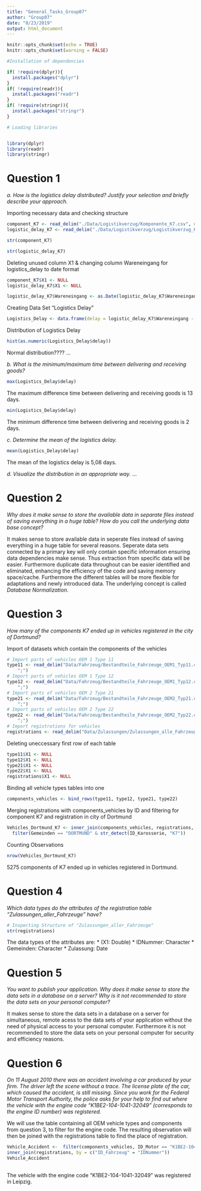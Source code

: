 ---
title: "General_Tasks_Group07"
author: "Group07"
date: "8/23/2019"
output: html_document
---

```{r setup, include=FALSE}
knitr::opts_chunk$set(echo = TRUE)
knitr::opts_chunk$set(warning = FALSE)

#Installation of dependencies

if( !require(dplyr)){
  install.packages("dplyr")
}
if( !require(readr)){
  install.packages("readr")
}
if( !require(stringr)){
  install.packages("stringr")
}

# Loading libraries


library(dplyr)
library(readr)
library(stringr)

```
# Question 1
_a. How is the logistics delay distributed? Justify your selection and briefly describe your approach._

Importing necessary data and checking structure
```{r import, message=FALSE, cache=FALSE}
component_K7 <- read_delim("./Data/Logistikverzug/Komponente_K7.csv", delim = ";")
logistic_delay_K7 <- read_delim("./Data/Logistikverzug/Logistikverzug_K7.csv", delim = ";")

str(component_K7)

str(logistic_delay_K7)
```

Deleting unused column X1 & changing column Wareneingang for logistics_delay to date format
```{r}
component_K7$X1 <- NULL
logistic_delay_K7$X1 <- NULL

logistic_delay_K7$Wareneingang <- as.Date(logistic_delay_K7$Wareneingang, format = "%d.%m.%Y")
```

Creating Data Set "Logistics Delay"
```{r}
Logistics_Delay <- data.frame(delay = logistic_delay_K7$Wareneingang - component_K7$Produktionsdatum)
```

Distribution of Logistics Delay
```{r}
hist(as.numeric(Logistics_Delay$delay))
```
Normal distribution????
...

_b. What is the minimum/maximum time between delivering and receiving goods?_



```{r}
max(Logistics_Delay$delay)
```
The maximum difference time between delivering and receiving goods is 13 days.
```{r}
min(Logistics_Delay$delay)
```
The minimum difference time between delivering and receiving goods is 2 days.

_c. Determine the mean of the logistics delay._
```{r}
mean(Logistics_Delay$delay)
```
The mean of the logistics delay is 5,08 days.

_d. Visualize the distribution in an appropriate way._
...


# Question 2
_Why does it make sense to store the available data in separate files instead of saving everything in a huge table? How do you call the underlying data base concept?_

It makes sense to store available data in seperate files instead of saving everything in a huge table for several reasons. Seperate data sets connected by a primary key will only contain specific information ensuring data dependencies make sense. Thus extraction from specific data will be easier. Furthermore duplicate data throughout can be easier identified and eliminated, enhancing the efficiency of the code and saving memory space/cache. Furthermore the different tables will be more flexible for adaptations and newly introduced data. 
The underlying concept is called *Database Normalization*.

# Question 3
_How many of the components K7 ended up in vehicles registered in the city of Dortmund?_

Import of datasets which contain the components of the vehicles
```{r import 2, message=FALSE, cache=FALSE}
# Import parts of vehicles OEM 1 Type 11
type11 <- read_delim("Data/Fahrzeug/Bestandteile_Fahrzeuge_OEM1_Typ11.csv", delim =
    ";")
# Import parts of vehicles OEM 1 Type 12
type12 <- read_delim("Data/Fahrzeug/Bestandteile_Fahrzeuge_OEM1_Typ12.csv", delim =
    ";")
# Import parts of vehicles OEM 2 Type 21
type21 <- read_delim("Data/Fahrzeug/Bestandteile_Fahrzeuge_OEM2_Typ21.csv", delim =
    ";")
# Import parts of vehicles OEM 2 Type 22
type22 <- read_delim("Data/Fahrzeug/Bestandteile_Fahrzeuge_OEM2_Typ22.csv", delim =
    ";")
# Import registrations for vehicles
registrations <- read_delim("Data/Zulassungen/Zulassungen_alle_Fahrzeuge.csv", delim = ";")
```

Deleting uneccessary first row of each table

```{r}
type11$X1 <- NULL
type12$X1 <- NULL
type21$X1 <- NULL
type22$X1 <- NULL
registrations$X1 <- NULL
```

 Binding all vehicle types tables into one 

```{r}
components_vehicles <- bind_rows(type11, type12, type21, type22)
```

Merging registrations with components_vehicles by ID and filtering for component K7 and registration in city of Dortmund

```{r}
Vehicles_Dortmund_K7 <- inner_join(components_vehicles, registrations, by = c("ID_Fahrzeug" = "IDNummer")) %>%
  filter(Gemeinden == "DORTMUND" & str_detect(ID_Karosserie, "K7"))
```

Counting Observations

```{r}
nrow(Vehicles_Dortmund_K7)
```
5275 components of K7 ended up in vehicles registered in Dortmund.

# Question 4
_Which data types do the attributes of the registration table "Zulassungen_aller_Fahrzeuge" have?_
```{r}
# Inspecting Structure of "Zulassungen_aller_Fahrzeuge"
str(registrations)
```
The data types of the attributes are:
* (X1: Double)
* IDNummer: Character
* Gemeinden: Character
* Zulassung: Date


# Question 5
_You want to publish your application. Why does it make sense to store the data sets in a database on a server? Why is it not recommended to store the data sets on your personal computer?_

It makes sense to store the data sets in a database on a server for simultaneous, remote acess to the data sets of your application without the need of physical access to your personal computer. Furthermore it is not recommended to store the data sets on your personal computer for security and efficiency reasons.

# Question 6
_On 11 August 2010 there was an accident involving a car produced by your firm. The driver left the scene without a trace. The license plate of the car, which caused the accident, is still missing. Since you work for the Federal Motor Transport Authority, the police asks for your help to find out where the vehicle with the engine code "K1BE2-104-1041-32049" (corresponds to the engine ID number) was registered._

We will use the table containing all OEM vehicle types and components from question 3, to filter for the engine code. The resulting observation will then be joined with the registrations table to find the place of registration.

```{r}
Vehicle_Accident <-  filter(components_vehicles, ID_Motor == "K1BE2-104-1041-32049") %>%
inner_join(registrations, by = c("ID_Fahrzeug" = "IDNummer")) 
Vehicle_Accident
 
```

The vehicle with the engine code "K1BE2-104-1041-32049" was registered in Leipzig.
